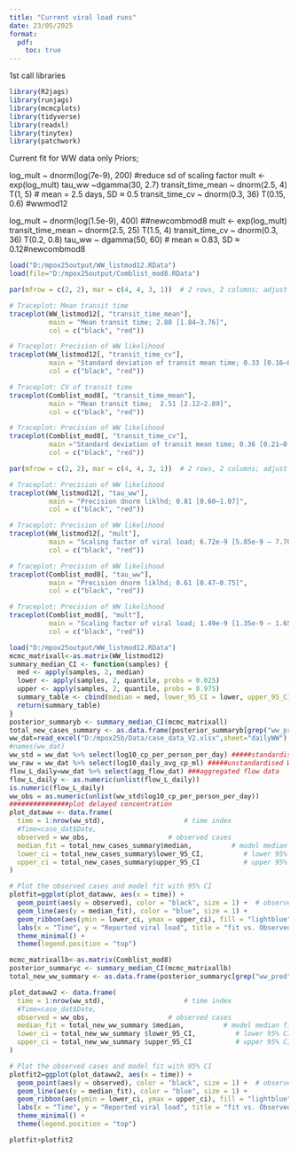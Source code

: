 ```yaml
---
title: "Current viral load runs"
date: 23/05/2025
format:
  pdf:
    toc: true
---
```


1st call libraries
```r
library(R2jags)
library(runjags)
library(mcmcplots)
library(tidyverse)
library(readxl)
library(tinytex)
library(patchwork)
```

Current fit for WW data only
Priors;

  log_mult ~ dnorm(log(7e-9), 200) #reduce sd of scaling factor
  mult <- exp(log_mult)
  tau_ww ~dgamma(30, 2.7)
  transit_time_mean ~ dnorm(2.5, 4) T(1, 5)     # mean = 2.5 days, SD ≈ 0.5
  transit_time_cv ~ dnorm(0.3, 36) T(0.15, 0.6) #wwmod12
  
  log_mult ~ dnorm(log(1.5e-9), 400) ##newcombmod8
   mult <- exp(log_mult)
   transit_time_mean ~ dnorm(2.5, 25) T(1.5, 4)
   transit_time_cv ~ dnorm(0.3, 36) T(0.2, 0.8)
   tau_ww ~ dgamma(50, 60)  # mean ≈ 0.83, SD ≈ 0.12#newcombmod8
  
  
  
```r

load("D:/mpox25output/WW_listmod12.RData")
load(file="D:/mpox25output/Comblist_mod8.RData")

par(mfrow = c(2, 2), mar = c(4, 4, 3, 1))  # 2 rows, 2 columns; adjust margins

# Traceplot: Mean transit time
traceplot(WW_listmod12[, "transit_time_mean"],
          main = "Mean transit time; 2.80 [1.84–3.76]",
          col = c("black", "red"))

# Traceplot: Precision of WW likelihood
traceplot(WW_listmod12[, "transit_time_cv"],
          main = "Standard deviation of transit mean time; 0.33 [0.16–0.57]",
          col = c("black", "red"))

# Traceplot: CV of transit time
traceplot(Comblist_mod8[, "transit_time_mean"],
          main = "Mean transit time;  2.51 [2.12–2.89]",
          col = c("black", "red"))

# Traceplot: Precision of WW likelihood
traceplot(Comblist_mod8[, "transit_time_cv"],
          main ="Standard deviation of transit mean time; 0.36 [0.21–0.66]",
          col = c("black", "red"))


```



```r

par(mfrow = c(2, 2), mar = c(4, 4, 3, 1))  # 2 rows, 2 columns; adjust margins

# Traceplot: Precision of WW likelihood
traceplot(WW_listmod12[, "tau_ww"],
          main = "Precision dnorm liklhd; 0.81 [0.60–1.07]",
          col = c("black", "red"))

# Traceplot: Precision of WW likelihood
traceplot(WW_listmod12[, "mult"],
          main = "Scaling factor of viral load; 6.72e-9 [5.85e-9 – 7.70e-9]",
          col = c("black", "red"))

# Traceplot: Precision of WW likelihood
traceplot(Comblist_mod8[, "tau_ww"],
          main = "Precision dnorm liklhd; 0.61 [0.47–0.75]",
          col = c("black", "red"))

# Traceplot: Precision of WW likelihood
traceplot(Comblist_mod8[, "mult"],
          main = "Scaling factor of viral load; 1.49e-9 [1.35e-9 – 1.65e-9]",
          col = c("black", "red"))


```  

```r

load("D:/mpox25output/WW_listmod12.RData")
mcmc_matrixall<-as.matrix(WW_listmod12)
summary_median_CI <- function(samples) {
  med <- apply(samples, 2, median)
  lower <- apply(samples, 2, quantile, probs = 0.025)
  upper <- apply(samples, 2, quantile, probs = 0.975)
  summary_table <- cbind(median = med, lower_95_CI = lower, upper_95_CI = upper)
  return(summary_table)
}
posterior_summaryb <- summary_median_CI(mcmc_matrixall)
total_new_cases_summary <- as.data.frame(posterior_summaryb[grep("ww_pred", rownames(posterior_summaryb)), ])
ww_dat=read_excel("D:/mpox25b/Data/case_data_V2.xlsx",sheet="dailyWW")
#names(ww_dat)
ww_std = ww_dat %>% select(log10_cp_per_person_per_day) #####standardised WW data
ww_raw = ww_dat %>% select(log10_daily_avg_cp_ml) #####unstandardised WW data
flow_L_daily=ww_dat %>% select(agg_flow_dat) ###aggregated flow data
flow_L_daily <- as.numeric(unlist(flow_L_daily))
is.numeric(flow_L_daily)
ww_obs = as.numeric(unlist(ww_std$log10_cp_per_person_per_day))
###############plot delayed concentration
plot_dataww <- data.frame(
  time = 1:nrow(ww_std),                    # time index
  #Time=case_dat$Date,
  observed = ww_obs,                    # observed cases
  median_fit = total_new_cases_summary$median,          # model median fit
  lower_ci = total_new_cases_summary$lower_95_CI,          # lower 95% CI
  upper_ci = total_new_cases_summary$upper_95_CI           # upper 95% CI
)

# Plot the observed cases and model fit with 95% CI
plotfit=ggplot(plot_dataww, aes(x = time)) +
  geom_point(aes(y = observed), color = "black", size = 1) +  # observed cases
  geom_line(aes(y = median_fit), color = "blue", size = 1) +                      # model median fit
  geom_ribbon(aes(ymin = lower_ci, ymax = upper_ci), fill = "lightblue", alpha = 0.5) +  # 95% CI
  labs(x = "Time", y = "Reported viral load", title = "fit vs. Observed viral load(WWonly") +
  theme_minimal() +
  theme(legend.position = "top")

mcmc_matrixallb<-as.matrix(Comblist_mod8)
posterior_summaryc <- summary_median_CI(mcmc_matrixallb)
total_new_ww_summary <- as.data.frame(posterior_summaryc[grep("ww_pred", rownames(posterior_summaryc)), ])

plot_dataww2 <- data.frame(
  time = 1:nrow(ww_std),                    # time index
  #Time=case_dat$Date,
  observed = ww_obs,                    # observed cases
  median_fit = total_new_ww_summary $median,          # model median fit
  lower_ci = total_new_ww_summary $lower_95_CI,          # lower 95% CI
  upper_ci = total_new_ww_summary $upper_95_CI           # upper 95% CI
)

# Plot the observed cases and model fit with 95% CI
plotfit2=ggplot(plot_dataww2, aes(x = time)) +
  geom_point(aes(y = observed), color = "black", size = 1) +  # observed cases
  geom_line(aes(y = median_fit), color = "blue", size = 1) +                      # model median fit
  geom_ribbon(aes(ymin = lower_ci, ymax = upper_ci), fill = "lightblue", alpha = 0.5) +  # 95% CI
  labs(x = "Time", y = "Reported viral load", title = "fit vs. Observed viral load(combined") +
  theme_minimal() +
  theme(legend.position = "top")

plotfit+plotfit2


```  
  
  
  
  
